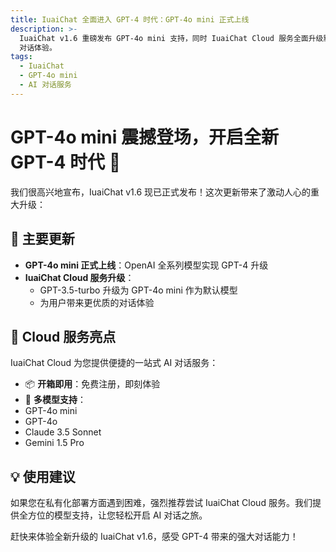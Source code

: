 ```yaml
---
title: IuaiChat 全面进入 GPT-4 时代：GPT-4o mini 正式上线
description: >-
  IuaiChat v1.6 重磅发布 GPT-4o mini 支持，同时 IuaiChat Cloud 服务全面升级默认模型，为用户带来更强大的 AI
  对话体验。
tags:
  - IuaiChat
  - GPT-4o mini
  - AI 对话服务
---
```


# GPT-4o mini 震撼登场，开启全新 GPT-4 时代 🚀

我们很高兴地宣布，IuaiChat v1.6 现已正式发布！这次更新带来了激动人心的重大升级：

## 🌟 主要更新

- **GPT-4o mini 正式上线**：OpenAI 全系列模型实现 GPT-4 升级
- **IuaiChat Cloud 服务升级**：
  - GPT-3.5-turbo 升级为 GPT-4o mini 作为默认模型
  - 为用户带来更优质的对话体验

## 🎯 Cloud 服务亮点

IuaiChat Cloud 为您提供便捷的一站式 AI 对话服务：

- 📦 **开箱即用**：免费注册，即刻体验
- 🤖 **多模型支持**：
- GPT-4o mini
- GPT-4o
- Claude 3.5 Sonnet
- Gemini 1.5 Pro

## 💡 使用建议

如果您在私有化部署方面遇到困难，强烈推荐尝试 IuaiChat Cloud 服务。我们提供全方位的模型支持，让您轻松开启 AI 对话之旅。

赶快来体验全新升级的 IuaiChat v1.6，感受 GPT-4 带来的强大对话能力！
